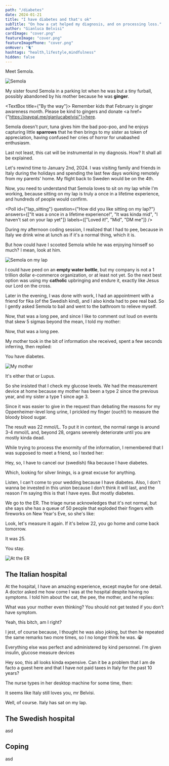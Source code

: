 ```yaml
---
path: "/diabetes"
date: 2024-01-21
title: "I have diabetes and that's ok"
subTitle: "On how a cat helped my diagnosis, and on processing loss."
author: "Gianluca Belvisi"
cardImage: "cover.png"
featureImage: "cover.png"
featureImagePhone: "cover.png"
onHover: "🐈"
hashtags: "health,lifestyle,mindfulness"
hidden: false
---
```



Meet Semola.

![Semola](./semola.jpg)

My sister found Semola in a parking lot when he was but a tiny furball, possibly abandoned by his mother because he was **ginger**.

<TextBox title={"By the way"}>
    Remember kids that February is ginger awareness month. Please be kind to gingers and donate <a href={"https://paypal.me/gianlucabelvisi"}>here</a>.
</TextBox>

Semola doesn't purr, tuna gives him the bad poo-poo, and he enjoys capturing little **sparrows** that he then brings to my sister as token of appreciation, having confused her cries of horror for unabashed enthusiasm.

Last not least, this cat will be instrumental in my diagnosis. How? It shall all be explained.

Let's rewind time to January 2nd, 2024. I was visiting family and friends in Italy during the holidays and spending the last few days working remotely from my parents' home. My flight back to Sweden would be on the 4th.

Now, you need to understand that Semola loves to sit on my lap while I'm working, because sitting on my lap is truly a once in a lifetime experience, and hundreds of people would confirm.

<Poll
    id={"lap_sitting"}
    question={"How did you like sitting on my lap?"}
    answers={["It was a once in a lifetime experience!", "It was kinda mid", "I haven't sat on your lap yet"]}
    labels={["Loved it!", "Mid", "DM me"]}
/>

During my afternoon coding session, I realized that I had to pee, because in Italy we drink wine at lunch as if it's a normal thing, which it is.

But how could have I scooted Semola while he was enjoying himself so much? I mean, look at him.

![Semola on my lap](./lap.jpg)

I could have peed on an **empty water bottle**, but my company is not a 1 trillion dollar e-commerce organization, or at least not yet. So the next best option was using my **catholic** upbringing and endure it, exactly like Jesus our Lord on the cross.

Later in the evening, I was done with work, I had an appointment with a friend for fika (of the Swedish kind), and I also kinda had to pee real bad. So I gently asked Semola to bail and went to the bathroom to relieve myself.

Now, that was a long pee, and since I like to comment out loud on events that skew 5 sigmas beyond the mean, I told my mother:

<Dialogue>Now, that was a long pee.</Dialogue>

My mother took in the bit of information she received, spent a few seconds inferring, then replied:

<Dialogue>You have diabetes.</Dialogue>

![My mother](./house.png)

<FigureLabel>It's either that or Lupus.</FigureLabel>

So she insisted that I check my glucose levels. We had the measurement device at home because my mother has been a type 2 since the previous year, and my sister a type 1 since age 3.

Since it was easier to give in the request than debating the reasons for my Oppenheimer-level long urine, I prickled my finger (ouch!) to measure the bloody blood sugar.

The result was 22 mmol/L. To put it in context, the normal range is around 3-4 mmol/L and, beyond 28, organs severely deteriorate until you are mostly kinda dead.

While trying to process the enormity of the information, I remembered that I was supposed to meet a friend, so I texted her:

<Dialogue>Hey, so, I have to cancel our (swedish) fika because I have diabetes.</Dialogue>

Which, looking for silver linings, is a great excuse for anything.

<Dialogue>Listen, I can't come to your wedding because I have diabetes. Also, I don't wanna be invested in this union because I don't think it will last, and the reason I'm saying this is that I have eyes. But mostly diabetes.</Dialogue>

We go to the ER. The triage nurse acknowledges that it's not normal, but she says she has a queue of 50 people that exploded their fingers with fireworks on New Year's Eve, so she's like:

<Dialogue>Look, let's measure it again. If it's below 22, you go home and come back tomorrow.</Dialogue>

It was 25.

<Dialogue>You stay.</Dialogue>

![At the ER](./er.jpg)

## The Italian hospital

At the hospital, I have an amazing experience, except maybe for one detail. A doctor asked me how come I was at the hospital despite having no symptoms. I told him about the cat, the pee, the mother, and he replies:

<Dialogue>What was your mother even thinking? You should not get tested if you don't have symptom.</Dialogue>

<Dialogue>Yeah, this bitch, am I right?</Dialogue>

I jest, of course because, I thought he was also joking, but then he repeated the same remarks two more times, so I no longer think he was. 😭

Everything else was perfect and administered by kind personnel. I'm given insulin, glucose measure devices

<Dialogue>Hey soo, this all looks kinda expensive. Can it be a problem that I am de facto a guest here and that I have not paid taxes in Italy for the past 10 years?</Dialogue>

The nurse types in her desktop machine for some time, then:

<Dialogue>It seems like Italy still loves you, mr Belvisi.</Dialogue>

Well, of course. Italy has sat on my lap.

## The Swedish hospital

asd

## Coping

asd

